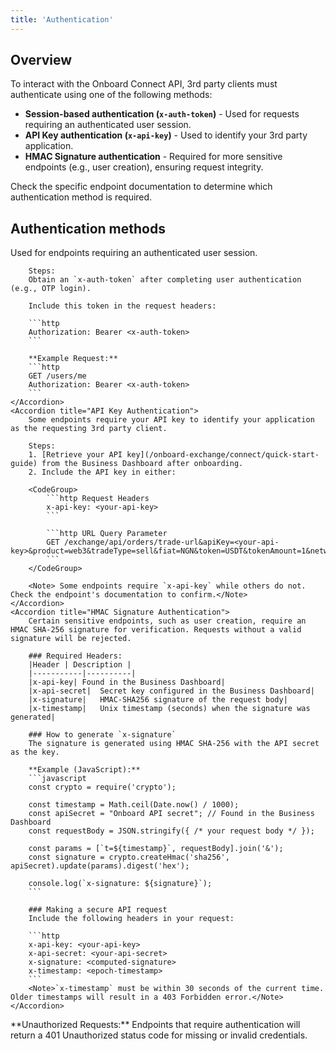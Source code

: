 ```yaml
---
title: 'Authentication'
---
```


## Overview

To interact with the Onboard Connect API, 3rd party clients must authenticate using one of the following methods:

- **Session-based authentication (`x-auth-token`)** - Used for requests requiring an authenticated user session.
- **API Key authentication (`x-api-key`)** - Used to identify your 3rd party application.
- **HMAC Signature authentication** - Required for more sensitive endpoints (e.g., user creation), ensuring request integrity.

<Tip>
Check the specific endpoint documentation to determine which authentication method is required.
</Tip>

## Authentication methods

<AccordionGroup>
    <Accordion title="Session-Based Authentication">
        Used for endpoints requiring an authenticated user session.

        Steps:
        Obtain an `x-auth-token` after completing user authentication (e.g., OTP login).

        Include this token in the request headers:

        ```http
        Authorization: Bearer <x-auth-token>
        ```

        **Example Request:**
        ```http
        GET /users/me
        Authorization: Bearer <x-auth-token>
        ```
    </Accordion>
    <Accordion title="API Key Authentication">
        Some endpoints require your API key to identify your application as the requesting 3rd party client.

        Steps:
        1. [Retrieve your API key](/onboard-exchange/connect/quick-start-guide) from the Business Dashboard after onboarding.
        2. Include the API key in either:

        <CodeGroup>
            ```http Request Headers
            x-api-key: <your-api-key>
            ```

            ```http URL Query Parameter
            GET /exchange/api/orders/trade-url&apiKey=<your-api-key>&product=web3&tradeType=sell&fiat=NGN&token=USDT&tokenAmount=1&networkId=bsc_testnet&autoselect=true
            ```
        </CodeGroup>

        <Note> Some endpoints require `x-api-key` while others do not. Check the endpoint's documentation to confirm.</Note>
    </Accordion>
    <Accordion title="HMAC Signature Authentication">
        Certain sensitive endpoints, such as user creation, require an HMAC SHA-256 signature for verification. Requests without a valid signature will be rejected.

        ### Required Headers:
        |Header	| Description |
        |-----------|----------|
        |x-api-key|	Found in the Business Dashboard|
        |x-api-secret|	Secret key configured in the Business Dashboard|
        |x-signature|	HMAC-SHA256 signature of the request body|
        |x-timestamp|	Unix timestamp (seconds) when the signature was generated|

        ### How to generate `x-signature`
        The signature is generated using HMAC SHA-256 with the API secret as the key.

        **Example (JavaScript):**
        ```javascript
        const crypto = require('crypto');

        const timestamp = Math.ceil(Date.now() / 1000);
        const apiSecret = "Onboard API secret"; // Found in the Business Dashboard
        const requestBody = JSON.stringify({ /* your request body */ });

        const params = [`t=${timestamp}`, requestBody].join('&');
        const signature = crypto.createHmac('sha256', apiSecret).update(params).digest('hex');

        console.log(`x-signature: ${signature}`);
        ```

        ### Making a secure API request
        Include the following headers in your request:

        ```http
        x-api-key: <your-api-key>
        x-api-secret: <your-api-secret>
        x-signature: <computed-signature>
        x-timestamp: <epoch-timestamp>
        ```
        <Note>`x-timestamp` must be within 30 seconds of the current time. Older timestamps will result in a 403 Forbidden error.</Note>
    </Accordion>
</AccordionGroup>
<Warning>
    **Unauthorized Requests:** Endpoints that require authentication will return a 401 Unauthorized status code for missing or invalid credentials.
</Warning>